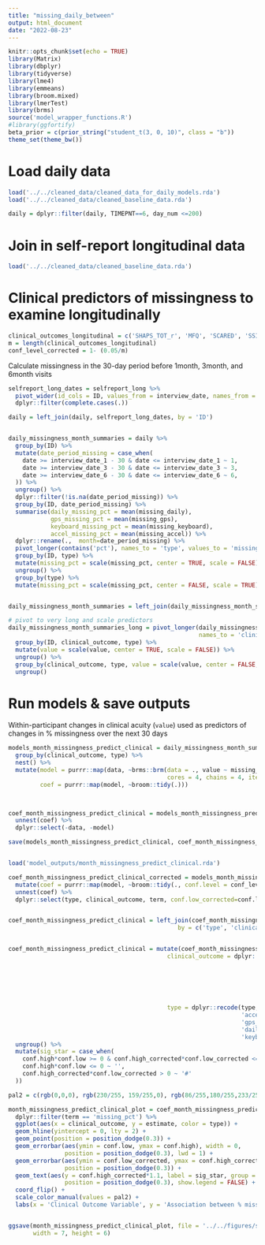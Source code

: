 ```yaml
---
title: "missing_daily_between"
output: html_document
date: "2022-08-23"
---
```


```r
knitr::opts_chunk$set(echo = TRUE)
library(Matrix)
library(dbplyr)
library(tidyverse)
library(lme4)
library(emmeans)
library(broom.mixed)
library(lmerTest)
library(brms)
source('model_wrapper_functions.R')
#library(ggfortify)
beta_prior = c(prior_string("student_t(3, 0, 10)", class = "b"))
theme_set(theme_bw())
```

# Load daily data


```r
load('../../cleaned_data/cleaned_data_for_daily_models.rda')
load('../../cleaned_data/cleaned_baseline_data.rda')
```



```r
daily = dplyr::filter(daily, TIMEPNT==6, day_num <=200)
```


# Join in self-report longitudinal data

```r
load('../../cleaned_data/cleaned_baseline_data.rda')
```


# Clinical predictors of missingness to examine longitudinally
```r
clinical_outcomes_longitudinal = c('SHAPS_TOT_r', 'MFQ', 'SCARED', 'SSI19', 'INQ_burdenensomeness', 'INQ_thwartedbelonging')
m = length(clinical_outcomes_longitudinal)
conf_level_corrected = 1- (0.05/m)
```


Calculate missingness in the 30-day period before 1month, 3month, and 6month visits
```r
selfreport_long_dates = selfreport_long %>%
  pivot_wider(id_cols = ID, values_from = interview_date, names_from = month, names_prefix = 'interview_date_') %>%
  dplyr::filter(complete.cases(.))

daily = left_join(daily, selfreport_long_dates, by = 'ID')


daily_missingness_month_summaries = daily %>%
  group_by(ID) %>%
  mutate(date_period_missing = case_when(
    date >= interview_date_1 - 30 & date <= interview_date_1 ~ 1,
    date >= interview_date_3 - 30 & date <= interview_date_3 ~ 3,
    date >= interview_date_6 - 30 & date <= interview_date_6 ~ 6,
  )) %>%
  ungroup() %>%
  dplyr::filter(!is.na(date_period_missing)) %>%
  group_by(ID, date_period_missing) %>%
  summarise(daily_missing_pct = mean(missing_daily),
            gps_missing_pct = mean(missing_gps),
            keyboard_missing_pct = mean(missing_keyboard),
            accel_missing_pct = mean(missing_accel)) %>%
  dplyr::rename(.,  month=date_period_missing) %>%
  pivot_longer(contains('pct'), names_to = 'type', values_to = 'missing_pct') %>%
  group_by(ID, type) %>%
  mutate(missing_pct = scale(missing_pct, center = TRUE, scale = FALSE)) %>%
  ungroup() %>%
  group_by(type) %>%
  mutate(missing_pct = scale(missing_pct, center = FALSE, scale = TRUE))


daily_missingness_month_summaries = left_join(daily_missingness_month_summaries, selfreport_long, by = c('ID', 'month'))

# pivot to very long and scale predictors
daily_missingness_month_summaries_long = pivot_longer(daily_missingness_month_summaries, all_of(clinical_outcomes_longitudinal),
                                                      names_to = 'clinical_outcome') %>%
  group_by(ID, clinical_outcome, type) %>%
  mutate(value = scale(value, center = TRUE, scale = FALSE)) %>%
  ungroup() %>%
  group_by(clinical_outcome, type, value = scale(value, center = FALSE, scale = TRUE)) %>%
  ungroup()
```


# Run models & save outputs

Within-participant changes in clinical acuity (`value`) used as predictors of changes in % missingness over the next 30 days
```r
models_month_missingness_predict_clinical = daily_missingness_month_summaries_long %>%
  group_by(clinical_outcome, type) %>%
  nest() %>%
  mutate(model = purrr::map(data, ~brms::brm(data = ., value ~ missing_pct + month + (missing_pct|ID), prior = beta_prior,
                                             cores = 4, chains = 4, iter = 4000, seed = 11291993)),
         coef = purrr::map(model, ~broom::tidy(.)))
  


coef_month_missingness_predict_clinical = models_month_missingness_predict_clinical %>%
  unnest(coef) %>%
  dplyr::select(-data, -model)

save(models_month_missingness_predict_clinical, coef_month_missingness_predict_clinical, file = 'model_outputs/month_missingness_predict_clinical.rda')


load('model_outputs/month_missingness_predict_clinical.rda')
```

```r
coef_month_missingness_predict_clinical_corrected = models_month_missingness_predict_clinical %>%
  mutate(coef = purrr::map(model, ~broom::tidy(., conf.level = conf_level_corrected))) %>%
  unnest(coef) %>%
  dplyr::select(type, clinical_outcome, term, conf.low_corrected=conf.low, conf.high_corrected = conf.high)


coef_month_missingness_predict_clinical = left_join(coef_month_missingness_predict_clinical, coef_month_missingness_predict_clinical_corrected,
                                                by = c('type', 'clinical_outcome', 'term')) 


coef_month_missingness_predict_clinical = mutate(coef_month_missingness_predict_clinical, 
                                             clinical_outcome = dplyr::recode(clinical_outcome, 
                                                                                'MFQ'='Depression Symptoms (MFQ)',
                                                                                'SHAPS_TOT_r'='Anhedonia Symptoms (SHAPS)',
                                                                                'SCARED'='Anxiety Symptoms (SCARED)', 
                                                                                'SSI19'='Suicidal Ideation Severity (SSI)',
                                                                                'INQ_burdenensomeness'='Percieved Burdensomeness (INQ)', 
                                                                                'INQ_thwartedbelonging'='Thwarted Belonging (INQ)'),
                                             type = dplyr::recode(type,
                                                                  'accel_missing_pct'='Accelerometer',
                                                                  'gps_missing_pct'='GPS',
                                                                  'daily_missing_pct'='Daily Mood Survey',
                                                                  'keyboard_missing_pct'='Keyboard Input')) %>%
  ungroup() %>%
  mutate(sig_star = case_when(
    conf.high*conf.low >= 0 & conf.high_corrected*conf.low_corrected <= 0 ~ '+',
    conf.high*conf.low <= 0 ~ '',
    conf.high_corrected*conf.low_corrected > 0 ~ '#'
  ))

pal2 = c(rgb(0,0,0), rgb(230/255, 159/255,0), rgb(86/255,180/255,233/255), rgb(204/255, 121/255, 167/255), rgb(0, 158/255, 115/255), rgb(0, 114/255, 178/255))

month_missingness_predict_clinical_plot = coef_month_missingness_predict_clinical %>%
  dplyr::filter(term == 'missing_pct') %>%
  ggplot(aes(x = clinical_outcome, y = estimate, color = type)) +
  geom_hline(yintercept = 0, lty = 2) +
  geom_point(position = position_dodge(0.3)) +
  geom_errorbar(aes(ymin = conf.low, ymax = conf.high), width = 0,
                position = position_dodge(0.3), lwd = 1) +
  geom_errorbar(aes(ymin = conf.low_corrected, ymax = conf.high_corrected), width = 0,
                position = position_dodge(0.3)) +
  geom_text(aes(y = conf.high_corrected*1.1, label = sig_star, group = type, color = type),
                position = position_dodge(0.3), show.legend = FALSE) + 
  coord_flip() +
  scale_color_manual(values = pal2) +
  labs(x = 'Clinical Outcome Variable', y = 'Association between % missing over prior 30 days and clinical measure\nStandardized Regression Beta Coefficient', color = 'Missing Data Modality')


ggsave(month_missingness_predict_clinical_plot, file = '../../figures/supplement/month_missingness_predict_clinical.png',
       width = 7, height = 6)

```